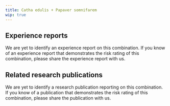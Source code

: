 ---
title: Catha edulis + Papaver somnifarem
wip: true
---

## Experience reports

We are yet to identify an experience report on this combination. If you know of an experience report that demonstrates the risk rating of this combination, please share the experience report with us.



## Related research publications

We are yet to identify a research publication reporting on this combination. If you know of a publication that demonstrates the risk rating of this combination, please share the publication with us.



